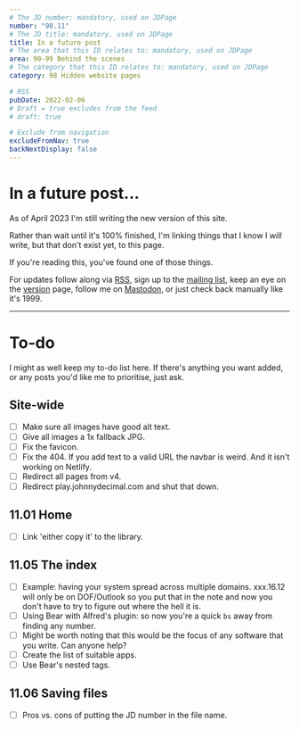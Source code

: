 ```yaml
---
# The JD number: mandatory, used on JDPage
number: "98.11"
# The JD title: mandatory, used on JDPage
title: In a future post
# The area that this ID relates to: mandatory, used on JDPage
area: 90-99 Behind the scenes
# The category that this ID relates to: mandatory, used on JDPage
category: 98 Hidden website pages

# RSS
pubDate: 2022-02-06
# Draft = true excludes from the feed
# draft: true

# Exclude from navigation
excludeFromNav: true
backNextDisplay: false
---
```


# In a future post...

As of April 2023 I'm still writing the new version of this site.

Rather than wait until it's 100% finished, I'm linking things that I know I _will_ write, but that don't exist yet, to this page.

If you're reading this, you've found one of those things.

For updates follow along via [RSS](/00-09-site-administration/02-send-and-receive/02.03-rss-feed), sign up to the [mailing list](/00-09-site-administration/02-send-and-receive/02.02-mailing-list), keep an eye on the [version](/00-09-site-administration/01-about/01.04-version) page, follow me on [Mastodon](https://hachyderm.io/@johnnydecimal), or just check back manually like it's 1999.

---

# To-do

I might as well keep my to-do list here. If there's anything you want added, or any posts you'd like me to prioritise, just ask.

## Site-wide

- [ ] Make sure all images have good alt text.
- [ ] Give all images a 1x fallback JPG.
- [ ] Fix the favicon.
- [ ] Fix the 404. If you add text to a valid URL the navbar is weird. And it isn't working on Netlify.
- [ ] Redirect all pages from v4.
- [ ] Redirect play.johnnydecimal.com and shut that down.

## 11.01 Home

- [ ] Link 'either copy it' to the library.

## 11.05 The index

- [ ] Example: having your system spread across multiple domains. xxx.16.12 will only be on DOF/Outlook so you put that in the note and now you don't have to try to figure out where the hell it is.
- [ ] Using Bear with Alfred's plugin: so now you're a quick `bs` away from finding any number.
- [ ] Might be worth noting that this would be the focus of any software that you write. Can anyone help?
- [ ] Create the list of suitable apps.
- [ ] Use Bear's nested tags.

## 11.06 Saving files

- [ ] Pros vs. cons of putting the JD number in the file name.
